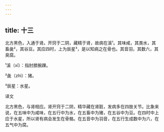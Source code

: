 ```yaml
---
---
---
```

title: 十三
---




北方黑色，入通于肾。开窍于二阴，藏精于肾，故病在溪¹。其味咸，其类水，其畜彘²，其谷豆。其应四时，上为辰星³，是以知病之在骨也。其音羽，其数六，其臭腐。

¹溪（xī）：指肘膝腕踝。

²彘（zhì）：猪。

³辰星：水星。

译文

北方黑色，与肾相应。肾开窍于二阴，精华藏在肾脏，发病多在四肢关节。比象来说，在五味中为咸味，在五行中为水，在五畜中为猪，在五谷中为豆。在四时中上应于水星，所以肾有病会发生在骨骼。在五音中为羽音，在五行生成数中为六，在五气中为腐。